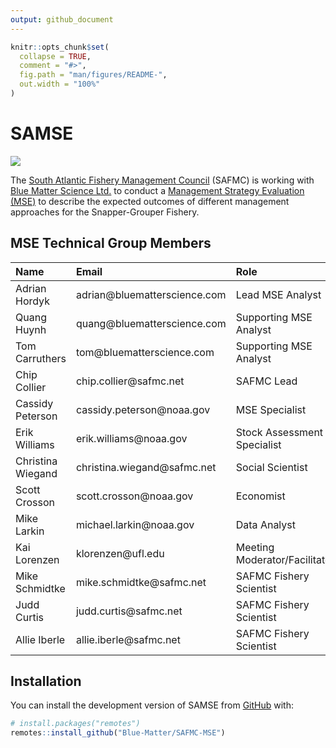 ```yaml
---
output: github_document
---
```


<!-- README.md is generated from README.Rmd. Please edit that file -->

```r
knitr::opts_chunk$set(
  collapse = TRUE,
  comment = "#>",
  fig.path = "man/figures/README-",
  out.width = "100%"
)
```

# SAMSE

<!-- badges: start -->
<!-- badges: end -->

![](man/figures/logo.png)


The [South Atlantic Fishery Management Council](https://safmc.net/) (SAFMC) is working with [Blue Matter Science Ltd.](https://www.bluematterscience.com/) to conduct a [Management Strategy Evaluation (MSE)](https://harveststrategies.org/management-strategy-evaluation-2/) to describe the expected outcomes of different management approaches for the Snapper-Grouper Fishery. 


## MSE Technical Group Members

|  Name|  Email|  Role|
|:--|:--|:--|
| Adrian Hordyk	| adrian@bluematterscience.com 	|Lead MSE Analyst |
| Quang Huynh | quang@bluematterscience.com 	|Supporting MSE Analyst |
| Tom Carruthers |	tom@bluematterscience.com	| Supporting MSE Analyst |
| Chip Collier	| chip.collier@safmc.net	|  SAFMC Lead |
| Cassidy Peterson	|	cassidy.peterson@noaa.gov	| MSE Specialist |
| Erik Williams	|	erik.williams@noaa.gov	|  Stock Assessment Specialist |
| Christina Wiegand	| 	christina.wiegand@safmc.net	|  Social Scientist |
| Scott Crosson	|	scott.crosson@noaa.gov	|  Economist |
| Mike Larkin	|	michael.larkin@noaa.gov	| Data Analyst |
| Kai Lorenzen	|	klorenzen@ufl.edu	| Meeting Moderator/Facilitator |
| Mike Schmidtke	| mike.schmidtke@safmc.net | SAFMC Fishery Scientist |
| Judd Curtis	| judd.curtis@safmc.net | SAFMC Fishery Scientist |
| Allie Iberle |	allie.iberle@safmc.net | SAFMC Fishery Scientist |



## Installation

You can install the development version of SAMSE from [GitHub](https://github.com/) with:

``` r
# install.packages("remotes")
remotes::install_github("Blue-Matter/SAFMC-MSE")
```
